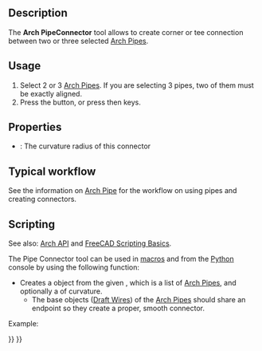 <languages/>

{{Docnav
|[[Arch_Pipe|Pipe]]
|[[Arch_Stairs|Stairs]]
|[[BIM_Workbench|BIM]]
|IconL=Arch_Pipe.svg
|IconR=Arch_Stairs.png
|IconC=Workbench_BIM.svg
}}

{{GuiCommand
|Name=Arch PipeConnector
|MenuLocation=3D/BIM → Connector
|Workbenches=[[BIM_Workbench|BIM]]
|Shortcut={{KEY|P}} {{KEY|C}}
|Version=0.17
|SeeAlso=
}}

== Description == 

The '''Arch PipeConnector''' tool allows to create corner or tee connection between two or three selected [[Arch_Pipe|Arch Pipes]].

==Usage==

# Select 2 or 3 [[Arch_Pipe|Arch Pipes]]. If you are selecting 3 pipes, two of them must be exactly aligned.
# Press the {{Button|[[Image:Arch_PipeConnector.svg|16px]] [[Arch_PipeConnector|Connector]]}} button, or press {{KEY|P}} then {{KEY|C}} keys.

== Properties ==

* {{PropertyData|Radius}}: The curvature radius of this connector

== Typical workflow ==

See the information on [[Arch_Pipe|Arch Pipe]] for the workflow on using pipes and creating connectors.

== Scripting ==

See also: [[Arch_API|Arch API]] and [[FreeCAD_Scripting_Basics|FreeCAD Scripting Basics]].

The Pipe Connector tool can be used in [[Macros|macros]] and from the [[Python|Python]] console by using the following function:

{{Code|code=
Connector = makePipeConnector(pipes, radius=0, name="Connector")
}}

* Creates a {{incode|Connector}} object from the given {{incode|pipes}}, which is a list of [[Arch_Pipe|Arch Pipes]], and optionally a {{incode|radius}} of curvature.
** The base objects ([[Draft_Wire|Draft Wires]]) of the [[Arch_Pipe|Arch Pipes]] should share an endpoint so they create a proper, smooth connector.

Example:

{{Code|code=
import FreeCAD, Draft, Arch

p1 = FreeCAD.Vector(-1000, 0, 0)
p2 = FreeCAD.Vector(-2000, 0, 0)
p3 = FreeCAD.Vector(-2000, 0, 0)
p4 = FreeCAD.Vector(-2000, -1000, 0)
p5 = FreeCAD.Vector(-2000, -1000, 0)
p6 = FreeCAD.Vector(-4000, -1000, 0)
Line1 = Draft.makeWire([p1, p2])
Line2 = Draft.makeWire([p3, p4])
Line3 = Draft.makeWire([p5, p6])

Pipe1 = Arch.makePipe(Line1, 150)
Pipe2 = Arch.makePipe(Line2, 150)
Pipe3 = Arch.makePipe(Line3, 150)
FreeCAD.ActiveDocument.recompute()

Conn = Arch.makePipeConnector([Pipe1, Pipe2])
Conn2 = Arch.makePipeConnector([Pipe2, Pipe3])
FreeCAD.ActiveDocument.recompute()

Line4 = Draft.move(Line1, FreeCAD.Vector(-500, 1000, 0), copy=True)
Line5 = Draft.move(Line2, FreeCAD.Vector(-500, 1000, 0), copy=True)
Pipe4 = Arch.makePipe(Line4, 100)
Pipe5 = Arch.makePipe(Line5, 100)
FreeCAD.ActiveDocument.recompute()

Conn3 = Arch.makePipeConnector([Pipe4, Pipe5], radius=400)
FreeCAD.ActiveDocument.recompute()
}}


{{Docnav
|[[Arch_Pipe|Pipe]]
|[[Arch_Stairs|Stairs]]
|[[BIM_Workbench|BIM]]
|IconL=Arch_Pipe.svg
|IconR=Arch_Stairs.png
|IconC=Workbench_BIM.svg
}}

{{BIM_Tools_navi{{#translation:}}}}
{{Userdocnavi{{#translation:}}}}